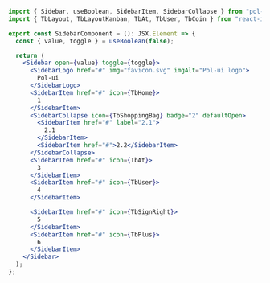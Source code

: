 ```jsx
import { Sidebar, useBoolean, SidebarItem, SidebarCollapse } from "pol-ui";
import { TbLayout, TbLayoutKanban, TbAt, TbUser, TbCoin } from "react-icons/tb";

export const SidebarComponent = (): JSX.Element => {
  const { value, toggle } = useBoolean(false);

  return (
    <Sidebar open={value} toggle={toggle}>
      <SidebarLogo href="#" img="favicon.svg" imgAlt="Pol-ui logo">
        Pol-ui
      </SidebarLogo>
      <SidebarItem href="#" icon={TbHome}>
        1
      </SidebarItem>
      <SidebarCollapse icon={TbShoppingBag} badge="2" defaultOpen>
        <SidebarItem href="#" label="2.1">
          2.1
        </SidebarItem>
        <SidebarItem href="#">2.2</SidebarItem>
      </SidebarCollapse>
      <SidebarItem href="#" icon={TbAt}>
        3
      </SidebarItem>
      <SidebarItem href="#" icon={TbUser}>
        4
      </SidebarItem>

      <SidebarItem href="#" icon={TbSignRight}>
        5
      </SidebarItem>
      <SidebarItem href="#" icon={TbPlus}>
        6
      </SidebarItem>
    </Sidebar>
  );
};
```

